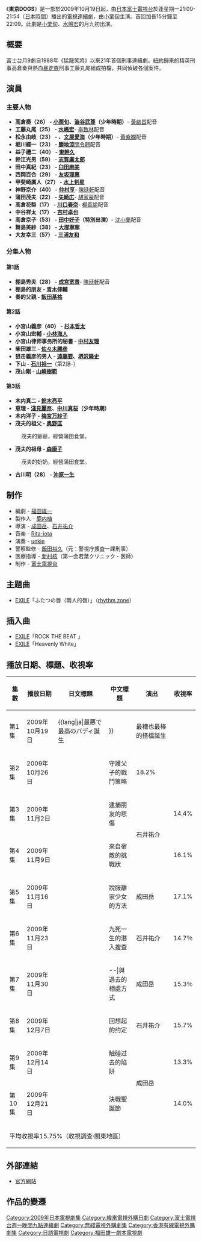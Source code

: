 {{noteTA
|G1=JP Show}}
{{影集資訊
| 名稱                 = 東京DOGS
| 原名                 = -{東京DOGS}-
| image              = 
| caption            = 
| 原創者                = 
| 分類                  = 
| camera             = 
| picture_format     = 
| 播出時間 	       = 周一21:00 - 21:54
| 每集长               = 54分鐘（含廣告）
| 編劇                 = [[福田雄一|福田雄一]]
| 導演                 = [[成田岳|成田岳]]<br/>[[石井祐介|石井祐介]]
| 演出                  = [[小栗旬|小栗旬]]<br/>[[水嶋宏|水嶋宏]]<br/>[[吉高由里子|吉高由里子]]<br/>[[勝地涼|勝地涼]]<br/>[[東幹久|東幹久]]<br/>[[志賀廣太郎|志賀廣太郎]]<br/>[[友坂理惠|友坂理惠]]<br/>[[田中好子|田中好子]]<br/>[[大冢寧寧|大冢寧寧]]<br/>[[三浦友和|三浦友和]]等
| 主題曲                = [[放浪兄弟|放浪兄弟]]<br/>「ふたつの唇」（[[rhythmzone|rhythmzone]]）
| 片尾曲                = 
| 拍攝地                = {{日本}}
| 國家                  = {{JPN}}
| 語言                  = [[日語|日語]]
| 頻道                  = [[富士電視台|富士電視台]]
| 播出國家              = {{JPN}}
| 开始                  = 2009年10月19日
| 結束                  = 2009年12月21日
| 官方網站            = https://web.archive.org/web/20091101130514/http://wwwz.fujitv.co.jp/tokyo-dogs/index.html
| imdb_id            = 
| tv_com_id          = 
}}

《'''東京DOGS'''》是一部於2009年10月19日起，由[[日本|日本]][[富士電視台|富士電視台]]於逢星期一21:00-21:54（[[日本時間|日本時間]]）播出的[[日本電視劇|電視連續劇]]，由[[小栗旬|小栗旬]]主演。首回加長15分鐘至22:09。此劇是[[小栗旬|小栗旬]]、[[水嶋宏|水嶋宏]]的月九初出演。

== 概要 ==
富士台月9劇自1988年《猛龍笑將》以來21年首個刑事連續劇。[[紐約|紐約]]歸來的精英刑事高倉奏與熱血[[暴走族|暴走族]]刑事工藤丸尾組成拍檔，共同偵破各個案件。

== 演員 ==
=== 主要人物 ===
* '''高倉奏（26） - [[小栗旬|小栗旬]]、[[澁谷武尊|澁谷武尊]]（少年時期）'''- [[黃啟昌|黃啟昌]]配音
* '''工藤丸尾（25） - [[水嶋宏|水嶋宏]]'''- [[李致林|李致林]]配音
* '''松永由岐（23） - {{lang|ja|[[吉高由里子|吉高由里子]]}}、[[文屋愛海|文屋愛海]]（少年時期）'''- [[黃紫嫻|黃紫嫻]]配音
* '''堀川經一（23） - [[勝地涼|勝地涼]]'''[[關令翹|關令翹]]配音
* '''益子禮二（40） - [[東幹久|東幹久]]'''
* '''鈴江光男（59） - [[志賀廣太郎|志賀廣太郎]]'''
* '''田中真紀（23） - [[臼田麻美|臼田麻美]]'''
* '''西岡百合（29） - [[友坂理惠|友坂理惠]]'''
* '''甲斐崎廣人（27） - [[水上剣星|水上剣星]]'''
* '''神野京介（40） - [[仲村亨|仲村亨]]'''- [[陳廷軒_(配音員)|陳廷軒]]配音
* '''蒲田茂夫（22） - [[矢崎広|矢崎広]]'''- [[胡家豪|胡家豪]]配音
* '''高倉花梨（17） - [[川口春奈|川口春奈]]'''- [[楊善諭|楊善諭]]配音
* '''中谷祥太（17） - [[吉村卓也|吉村卓也]]'''
* '''高倉京子（53） - [[田中好子|田中好子]]（特別出演）'''- [[沈小蘭|沈小蘭]]配音
* '''舞島美紗（38） - [[大塚寧寧|大塚寧寧]]'''
* '''大友幸三（57） - [[三浦友和|三浦友和]]'''

=== 分集人物 ===
==== 第1話 ====
* '''棚島秀夫（28） - [[成宫宽贵|成宫宽贵]]'''- [[陳廷軒_(配音員)|陳廷軒]]配音
* '''棚島的朋友 - [[青木伸輔|青木伸輔]]'''
* '''奏的父親 - [[飯田基祐|飯田基祐]]'''

==== 第2話 ====
* '''小宮山義彦（40） - [[杉本哲太|杉本哲太]]'''
* '''小宮山宏輔 - [[小林海人|小林海人]]'''
* '''小宮山律师事务所的秘書 - [[中村友理|中村友理]]'''
* '''柴田雄三 - [[佐々木勝彦|佐々木勝彦]]'''
* '''狙击義彦的男人 - [[遠藤要|遠藤要]]、[[堺沢隆史|堺沢隆史]]'''
* '''下山 - [[石川裕一|石川裕一]]'''（第2話-）
* '''茂山剛 - [[山崎樹範|山崎樹範]]'''

==== 第3話 ====
* '''木内真二 - [[鈴木亮平_(モデル)|鈴木亮平]]'''
* '''恵理 - [[淺見麗奈|淺見麗奈]]、[[中川真桜|中川真桜]]（少年時期）'''
* '''木内洋子 - [[梅宮万紗子|梅宮万紗子]]'''
* '''茂夫的祖父 - [[奥野匡|奥野匡]]'''
:茂夫的爺爺，經營蒲田食堂。
* '''茂夫的祖母 - [[森康子|森康子]]'''
:茂夫的奶奶，經營蒲田食堂。
* '''古川明（28） - [[沖原一生|沖原一生]]'''

== 制作 ==
* 編劇 - [[福田雄一|福田雄一]]
* 製作人 - [[鹿内植|鹿内植]]
* 導演 - [[成田岳|成田岳]]、[[石井祐介|石井祐介]]
* 音楽 - [[Rita-iota|Rita-iota]]
* 演奏 - [[unkie|unkie]]
* 警察監修 - [[飯田裕久|飯田裕久]]（元：警視庁捜査一課刑事）
* 医療指導 - [[新村核|新村核]]（第一会若葉クリニック・医師）
* 制作 - [[富士電視台|富士電視台]]

== 主題曲 ==
* [[EXILE|EXILE]]「ふたつの唇（兩人的唇）」（[[rhythm_zone|rhythm zone]]）
== 插入曲 == 
* [[EXILE|EXILE]]「ROCK THE BEAT 」
* [[EXILE|EXILE]]「Heavenly White」

== 播放日期、標題、收視率 ==
{| class="wikitable" style="text-align:center"
!集數!!播放日期!!日文標題!!中文標題!!演出!!收視率
|-
|第1集||2009年10月19日||{{lang|ja|最悪で最高のバディ誕生!!}}||最糟也最棒的搭檔誕生!!||rowspan="2"|成田岳||18.7%
|-
|第2集||2009年10月26日||{{lang|ja|親子を守る戦闘術}}||守護父子的戰鬥策略||18.2%
|-
|第3集||2009年11月2日||{{lang|ja|仲間の悲しき逮捕}}||逮捕朋友的悲傷||rowspan="2"|石井祐介||14.4%
|-
|第4集||2009年11月9日||{{lang|ja|宿敵からの挑戦状}}||來自宿敵的挑戰狀||16.1%
|-
|第5集||2009年11月16日||{{lang|ja|家出少女の口説き方}}||說服離家少女的方法||成田岳||17.1%
|-
|第6集||2009年11月23日||{{lang|ja|潜入捜査で絶体絶命!?}}||九死一生的潛入搜查||石井祐介||14.7％
|-
|第7集||2009年11月30日||{{lang|ja|過去との付き合い方}}||--|與過去的相處方式||成田岳||15.3％
|-
|第8集||2009年12月7日||{{lang|ja|思い出された約束}}||回想起的约定||石井祐介||15.7%
|-
|第9集||2009年12月14日||{{lang|ja|近づく過去からの罠}}||触碰过去的陷阱||rowspan="2"|成田岳||13.3%
|-
|第10集||2009年12月21日||{{lang|ja|決着のクリスマス}}||決戰聖誕節||14.0%
|-
!colspan="6"|平均收視率15.75%（收視調查‧關東地區）
|}

== 外部連結 ==
* {{ja}}[https://web.archive.org/web/20091101130514/http://wwwz.fujitv.co.jp/tokyo-dogs/index.html 官方網站]

== 作品的變遷 ==
{{電視節目的變遷
|電視台= {{flagicon|Japan}} 日本 [[富士電視台|富士電視台]]
|播放檔次= [[富士電視台週一晚間九點連續劇|月9剧]]
|節目名稱= 東京DOGS<br />（2009.10.19 - 2009.12.21）
|上一節目= [[零秒出手|零秒出手]]<br />（2009.7.13 - 2009.9.21）
|下一節目= [[Code_Blue急症直升機醫生|Code Blue急症直升機醫生2]]<br />（2010.1.11 - 2010.3.22）
}}
{{電視節目的變遷|
電視台={{flagicon|Taiwan}}臺灣 [[緯來日本台|緯來日本台]]| 
播放檔次= 週一至週五晚間十一點|
節目名稱=東京DOGS<br />（2010.7.15 - 2010.7.28）|  
上一節目=[[零秒出手|零秒出手]]<br />（2010.6.30 - 2010.7.14）|
下一節目=[[詐欺遊戲_(電視劇)|詐欺遊戲2]]<br />（2010.7.29 - 2010.8.10）|  
2播放檔次=週一至週五 21:00至22:00 （雙時段播出）|
2節目名稱=東京DOGS<br />完結篇延長版調整為20:35撥出<br />（2010.7.16 - 2010.7.29）| 
2上一節目=[[零秒出手|零秒出手]]<br />（2010.7.1 - 2010.7.15）| 
2下一節目=[[詐欺遊戲_(電視劇)|詐欺遊戲2]]<br />（2010.7.30 - 2010.8.11）| 
}}
{{電視節目的變遷|
電視台={{flagicon|HK}} 香港 [[無綫電視|無綫電視]][[J2台|J2台]] |
播放檔次=[[J2電視劇集列表_(2010年)#晚上劇集時段（第二線劇集）（日劇）|週六晚上時段]] 21:30至22:30|
節目名稱=-{東京癲狗}-<br />（2010.8.21  - 2010.10.23）|
上一節目=[[Love_Shuffle|-{愛．洗牌}-]]<br />（2010.6.12 - 2010.8.14）|
下一節目=[[MR.BRAIN|-{Mr. Brain}-]]<br />（2010.11.06 - 2010.12.25）|
2電視台={{flagicon|HK}} 香港 [[無綫電視|無綫電視]][[翡翠台|翡翠台]] |
2播放檔次=星期一 凌晨劇集時段 （每次播映兩集）|
2節目名稱=-{東京癲狗}-<br />（2012.05.28  - 2012.06.25）|
2上一節目={{link-ja|潘朵拉風暴|パンドラ (テレビドラマ)|-{潘朵拉風暴}-}}<br />（2012.04.30 - 2012.05.21）|
2下一節目=[[MR.BRAIN|-{Mr. Brain}-]]<br />（2012.07.16 - 2012.08.13）|
}}
{{電視節目的變遷|
電視台={{flagicon|Singapore}}新加坡 [[星和都會台|星和都會台]]
|播放檔次= JK剧场 星期一至五 22:05 - 23:05
|節目名稱= '''東京DOGS'''<br />（2011.10.31 - 2011.11.11）<font color="green">PG</font>
|上一節目= [[愛讓我們在一起_(台灣電視劇)|愛讓我們在一起]]<br />（2011.09.29 - 2011.10.28）
|下一節目= [[珍愛林北|第一百万顆珍珠]]<br />（2011.11.14 - ）
}} 
{{電視節目的變遷
|電視台= {{flagicon|China}} 中国 [[星空卫视|星空卫视]]
|播放檔次= 星空强档剧场 星期一至五 21:30-22:30
|節目名稱= 东京DOGS<br />（2012.11.3 - 2012.11.17）
|上一節目= 
|下一節目= [[神探伽利略|神探伽利略]]<br />（2012.11.18 - 2012.12.2）
}}
{{電視節目的變遷
|電視台= {{flagicon|HK}} 香港 -{[[有線劇集台|有線劇集台]]}-
|播放檔次= 星期六 21:00 - 22:00<br />6月14日 21:15 - 22:15
|節目名稱= 東京-{癲}-狗<br />（2014.04.19 - 2014.06.21）
|上一節目= [[盛女浪漫日記2|盛女浪漫日記2]]<br />（2013.12.28 - 2014.04.12）
|下一節目= [[大搜查線|跳躍大搜查線3]]<br />（2014.06.28）
}}

{{富士電視台週一晚間九點連續劇}}
{{DEFAULTSORT:Tokyo Dogs}}
[[Category:2009年日本電視劇集|Category:2009年日本電視劇集]]
[[Category:緯來電視外購日劇|Category:緯來電視外購日劇]]
[[Category:富士電視台週一晚間九點連續劇|Category:富士電視台週一晚間九點連續劇]]
[[Category:無綫電視外購劇集|Category:無綫電視外購劇集]]
[[Category:香港有線電視外購劇集|Category:香港有線電視外購劇集]]
[[Category:日語電視劇|Category:日語電視劇]]
[[Category:福田雄一劇本電視劇|Category:福田雄一劇本電視劇]]